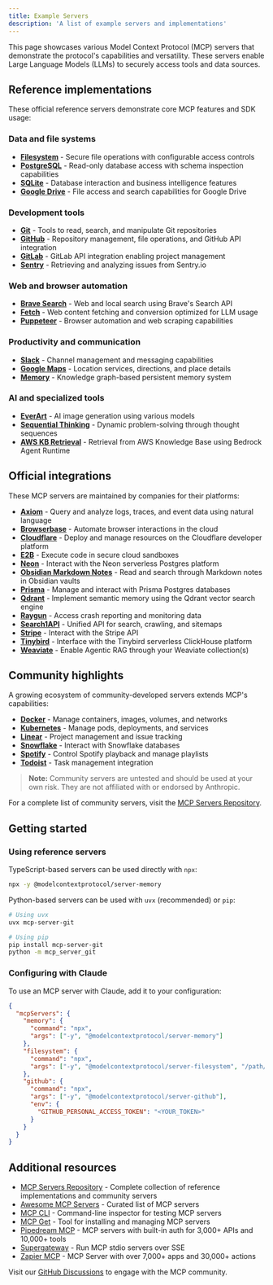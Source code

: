 ```yaml
---
title: Example Servers 
description: 'A list of example servers and implementations'
---
```


This page showcases various Model Context Protocol (MCP) servers that demonstrate the protocol's capabilities and versatility. These servers enable Large Language Models (LLMs) to securely access tools and data sources.

## Reference implementations

These official reference servers demonstrate core MCP features and SDK usage:

### Data and file systems
- **[Filesystem](https://github.com/modelcontextprotocol/servers/tree/main/src/filesystem)** - Secure file operations with configurable access controls
- **[PostgreSQL](https://github.com/modelcontextprotocol/servers/tree/main/src/postgres)** - Read-only database access with schema inspection capabilities
- **[SQLite](https://github.com/modelcontextprotocol/servers/tree/main/src/sqlite)** - Database interaction and business intelligence features
- **[Google Drive](https://github.com/modelcontextprotocol/servers/tree/main/src/gdrive)** - File access and search capabilities for Google Drive

### Development tools
- **[Git](https://github.com/modelcontextprotocol/servers/tree/main/src/git)** - Tools to read, search, and manipulate Git repositories
- **[GitHub](https://github.com/modelcontextprotocol/servers/tree/main/src/github)** - Repository management, file operations, and GitHub API integration
- **[GitLab](https://github.com/modelcontextprotocol/servers/tree/main/src/gitlab)** - GitLab API integration enabling project management
- **[Sentry](https://github.com/modelcontextprotocol/servers/tree/main/src/sentry)** - Retrieving and analyzing issues from Sentry.io

### Web and browser automation
- **[Brave Search](https://github.com/modelcontextprotocol/servers/tree/main/src/brave-search)** - Web and local search using Brave's Search API
- **[Fetch](https://github.com/modelcontextprotocol/servers/tree/main/src/fetch)** - Web content fetching and conversion optimized for LLM usage
- **[Puppeteer](https://github.com/modelcontextprotocol/servers/tree/main/src/puppeteer)** - Browser automation and web scraping capabilities

### Productivity and communication
- **[Slack](https://github.com/modelcontextprotocol/servers/tree/main/src/slack)** - Channel management and messaging capabilities
- **[Google Maps](https://github.com/modelcontextprotocol/servers/tree/main/src/google-maps)** - Location services, directions, and place details
- **[Memory](https://github.com/modelcontextprotocol/servers/tree/main/src/memory)** - Knowledge graph-based persistent memory system

### AI and specialized tools
- **[EverArt](https://github.com/modelcontextprotocol/servers/tree/main/src/everart)** - AI image generation using various models
- **[Sequential Thinking](https://github.com/modelcontextprotocol/servers/tree/main/src/sequentialthinking)** - Dynamic problem-solving through thought sequences
- **[AWS KB Retrieval](https://github.com/modelcontextprotocol/servers/tree/main/src/aws-kb-retrieval-server)** - Retrieval from AWS Knowledge Base using Bedrock Agent Runtime

## Official integrations

These MCP servers are maintained by companies for their platforms:

- **[Axiom](https://github.com/axiomhq/mcp-server-axiom)** - Query and analyze logs, traces, and event data using natural language
- **[Browserbase](https://github.com/browserbase/mcp-server-browserbase)** - Automate browser interactions in the cloud
- **[Cloudflare](https://github.com/cloudflare/mcp-server-cloudflare)** - Deploy and manage resources on the Cloudflare developer platform
- **[E2B](https://github.com/e2b-dev/mcp-server)** - Execute code in secure cloud sandboxes
- **[Neon](https://github.com/neondatabase/mcp-server-neon)** - Interact with the Neon serverless Postgres platform
- **[Obsidian Markdown Notes](https://github.com/calclavia/mcp-obsidian)** - Read and search through Markdown notes in Obsidian vaults
- **[Prisma](https://pris.ly/docs/mcp-server)** - Manage and interact with Prisma Postgres databases
- **[Qdrant](https://github.com/qdrant/mcp-server-qdrant/)** - Implement semantic memory using the Qdrant vector search engine
- **[Raygun](https://github.com/MindscapeHQ/mcp-server-raygun)** - Access crash reporting and monitoring data
- **[Search1API](https://github.com/fatwang2/search1api-mcp)** - Unified API for search, crawling, and sitemaps
- **[Stripe](https://github.com/stripe/agent-toolkit)** - Interact with the Stripe API
- **[Tinybird](https://github.com/tinybirdco/mcp-tinybird)** - Interface with the Tinybird serverless ClickHouse platform
- **[Weaviate](https://github.com/weaviate/mcp-server-weaviate)** - Enable Agentic RAG through your Weaviate collection(s)

## Community highlights

A growing ecosystem of community-developed servers extends MCP's capabilities:

- **[Docker](https://github.com/ckreiling/mcp-server-docker)** - Manage containers, images, volumes, and networks
- **[Kubernetes](https://github.com/Flux159/mcp-server-kubernetes)** - Manage pods, deployments, and services
- **[Linear](https://github.com/jerhadf/linear-mcp-server)** - Project management and issue tracking
- **[Snowflake](https://github.com/datawiz168/mcp-snowflake-service)** - Interact with Snowflake databases
- **[Spotify](https://github.com/varunneal/spotify-mcp)** - Control Spotify playback and manage playlists
- **[Todoist](https://github.com/abhiz123/todoist-mcp-server)** - Task management integration

> **Note:** Community servers are untested and should be used at your own risk. They are not affiliated with or endorsed by Anthropic.

For a complete list of community servers, visit the [MCP Servers Repository](https://github.com/modelcontextprotocol/servers).

## Getting started

### Using reference servers

TypeScript-based servers can be used directly with `npx`:

```bash
npx -y @modelcontextprotocol/server-memory
```

Python-based servers can be used with `uvx` (recommended) or `pip`:

```bash
# Using uvx
uvx mcp-server-git

# Using pip
pip install mcp-server-git
python -m mcp_server_git
```

### Configuring with Claude

To use an MCP server with Claude, add it to your configuration:

```json
{
  "mcpServers": {
    "memory": {
      "command": "npx",
      "args": ["-y", "@modelcontextprotocol/server-memory"]
    },
    "filesystem": {
      "command": "npx",
      "args": ["-y", "@modelcontextprotocol/server-filesystem", "/path/to/allowed/files"]
    },
    "github": {
      "command": "npx",
      "args": ["-y", "@modelcontextprotocol/server-github"],
      "env": {
        "GITHUB_PERSONAL_ACCESS_TOKEN": "<YOUR_TOKEN>"
      }
    }
  }
}
```

## Additional resources

- [MCP Servers Repository](https://github.com/modelcontextprotocol/servers) - Complete collection of reference implementations and community servers
- [Awesome MCP Servers](https://github.com/punkpeye/awesome-mcp-servers) - Curated list of MCP servers
- [MCP CLI](https://github.com/wong2/mcp-cli) - Command-line inspector for testing MCP servers
- [MCP Get](https://mcp-get.com) - Tool for installing and managing MCP servers
- [Pipedream MCP](https://mcp.pipedream.com) - MCP servers with built-in auth for 3,000+ APIs and 10,000+ tools
- [Supergateway](https://github.com/supercorp-ai/supergateway) - Run MCP stdio servers over SSE
- [Zapier MCP](https://zapier.com/mcp) - MCP Server with over 7,000+ apps and 30,000+ actions

Visit our [GitHub Discussions](https://github.com/orgs/modelcontextprotocol/discussions) to engage with the MCP community.

